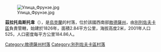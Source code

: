 [[Image:Улица_Фрунзе.jpg|right]]

'''茲拉托烏斯托韋'''（{{lang-uk|Златоустове}}），是[[烏克蘭|烏克蘭]]的村落，位於該國西南部[[敖德薩州|敖德薩州]]，由[[別列佐夫卡區|別列佐夫卡區]]負責管轄，始建於1826年，面積2.84平方公里，海拔高度2米，2001年人口525，人口密度每平方公里184.86人。

{{coord|46|59|25|N|31|1|18|E|scale:30000|display=title}}

{{DEFAULTSORT:Златоустове}}
[[Category:敖德薩州村落|Category:敖德薩州村落]]
[[Category:別列佐夫卡區村落|Category:別列佐夫卡區村落]]


{{Odessa-geo-stub}}